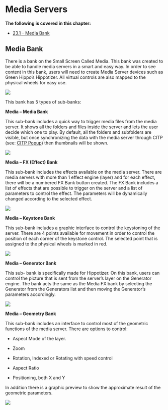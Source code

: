 # Media Servers


**The following is covered in this chapter:**

- [23.1 - Media Bank](#23.1-MediaBank)

## Media Bank {#23.1-MediaBank}

There is a bank on the Small Screen Called Media. This bank was created to be able to handle media servers in a smart and easy way. In order to see content in this bank, users will need to create Media Server devices such as Green Hippo's Hippotizer. All virtual controls are also mapped to the physical wheels for easy use.

![](https://files.gitbook.com/v0/b/gitbook-x-prod.appspot.com/o/spaces%2F3kS90tLsADGm1ocbe7q9%2Fuploads%2FlVvUqSqPrRFKgcECEGjN%2Fimage.png?alt=media&token=374479f8-7747-4c66-84fd-a559a7981644)


This bank has 5 types of sub-banks:

**Media – Media Bank**

This sub-bank includes a quick way to trigger media files from the media server. It shows all the folders and files inside the server and lets the user decide which one to play. By default, all the folders and subfolders are visible, but once synchronizing the data with the media server through CITP (see: [CITP Popup](https://vibemanual.compulite.com/connecting-to-external-devices.html#citp)) then thumbnails will be shown.

![](https://files.gitbook.com/v0/b/gitbook-x-prod.appspot.com/o/spaces%2F3kS90tLsADGm1ocbe7q9%2Fuploads%2FZuTcpOKXTIeetfKrHMc9%2Fimage.png?alt=media&token=cb71bf19-0489-4924-8a80-038c875e9548)

**Media – FX (Effect) Bank**

This sub-bank includes the effects available on the media server. There are media servers with more than 1 effect engine (layer) and for each effect**,** there will be a numbered FX Bank button created. The FX Bank includes a list of effects that are possible to trigger on the server and a list of parameters to control the effect. The parameters will be dynamically changed according to the selected effect.

![](https://files.gitbook.com/v0/b/gitbook-x-prod.appspot.com/o/spaces%2F3kS90tLsADGm1ocbe7q9%2Fuploads%2FN9YimXUoD6NgyqxQFclL%2Fimage.png?alt=media&token=b58925d2-9e85-4671-9698-942d0984502a)

**Media – Keystone Bank**

This sub-bank includes a graphic interface to control the keystoning of the server. There are 4 points available for movement in order to control the position of each corner of the keystone control. The selected point that is assigned to the physical wheels is marked in red.

![](https://files.gitbook.com/v0/b/gitbook-x-prod.appspot.com/o/spaces%2F3kS90tLsADGm1ocbe7q9%2Fuploads%2FNnHxiuEnYcaxvhnSctcK%2Fimage.png?alt=media&token=429bd8dc-45c2-40b8-b7cf-19b1f3a4ba17)

**Media – Generator Bank**

This sub- bank is specifically made for Hippotizer. On this bank, users can control the picture that is sent from the server's layer on the Generator engine. The bank acts the same as the Media FX bank by selecting the Generator from the Generators list and then moving the Generator's parameters accordingly.


![](https://files.gitbook.com/v0/b/gitbook-x-prod.appspot.com/o/spaces%2F3kS90tLsADGm1ocbe7q9%2Fuploads%2FTP8i9jK7Qn2LqYocUTXt%2Fimage.png?alt=media&token=9b3bc2d2-daa5-4f5d-a121-234e9e6c8798)


**Media – Geometry Bank**

This sub-bank includes an interface to control most of the geometric functions of the media server. There are options to control:

- Aspect Mode of the layer.

- Zoom

- Rotation, Indexed or Rotating with speed control

- Aspect Ratio

- Positioning, both X and Y

In addition there is a graphic preview to show the approximate result of the geometric parameters.


![](https://files.gitbook.com/v0/b/gitbook-x-prod.appspot.com/o/spaces%2F3kS90tLsADGm1ocbe7q9%2Fuploads%2FA7nVUjNgsguL4OhIFk9N%2Fimage.png?alt=media&token=15b6d68d-dff6-4d1f-b4d6-2515a479acdb)
